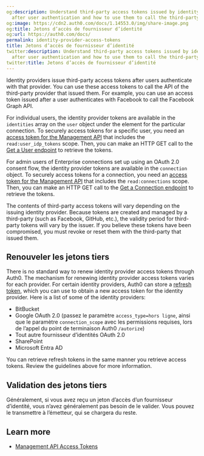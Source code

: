 ```yaml
---
og:description: Understand third-party access tokens issued by identity providers
  after user authentication and how to use them to call the third-party APIs.
og:image: https://cdn2.auth0.com/docs/1.14553.0/img/share-image.png
og:title: Jetons d’accès de fournisseur d’identité
og:url: https://auth0.com/docs/
permalink: identity-provider-access-tokens
title: Jetons d’accès de fournisseur d’identité
twitter:description: Understand third-party access tokens issued by identity providers
  after user authentication and how to use them to call the third-party APIs.
twitter:title: Jetons d’accès de fournisseur d’identité
---
```


<Tooltip tip="Identity Provider (IdP): Service that stores and manages digital identities." cta="View Glossary" href="/docs/glossary?term=Identity+providers">Identity providers</Tooltip> issue third-party <Tooltip tip="Identity Provider (IdP): Service that stores and manages digital identities." cta="View Glossary" href="/docs/glossary?term=access+tokens">access tokens</Tooltip> after users authenticate with that provider. You can use these access tokens to call the API of the third-party provider that issued them. For example, you can use an access token issued after a user authenticates with Facebook to call the Facebook Graph API.

For individual users, the identity provider tokens are available in the `identities` array on the `user` object under the element for the particular connection. To securely access tokens for a specific user, you need an [access token for the Management API](/docs/secure/tokens/access-tokens/management-api-access-tokens) that includes the `read:user_idp_tokens` scope. Then, you can make an HTTP GET call to the [Get a User endpoint](https://auth0.com/docs/api/management/v2/#!/Users/get_users_by_id) to retrieve the tokens.

For admin users of Enterprise connections set up using an <Tooltip tip="OAuth 2.0: Authorization framework that defines authorization protocols and workflows." cta="View Glossary" href="/docs/glossary?term=OAuth+2.0">OAuth 2.0</Tooltip> consent flow, the identity provider tokens are available in the `connection` object. To securely access tokens for a connection, you need an [access token for the Management API](/docs/secure/tokens/access-tokens/management-api-access-tokens) that includes the `read:connections` scope. Then, you can make an HTTP GET call to the [Get a Connection endpoint](https://auth0.com/docs/api/management/v2/connections/get-connections-by-id) to retrieve the tokens.

<Callout icon="file-lines" color="#0EA5E9" iconType="regular">

The contents of third-party access tokens will vary depending on the issuing identity provider. Because tokens are created and managed by a third-party (such as Facebook, GitHub, etc.), the validity period for third-party tokens will vary by the issuer. If you believe these tokens have been compromised, you must revoke or reset them with the third-party that issued them.

</Callout>

## Renouveler les jetons tiers

There is no standard way to renew identity provider access tokens through Auth0. The mechanism for renewing identity provider access tokens varies for each provider. For certain identity providers, Auth0 can store a [refresh token](/docs/secure/tokens/refresh-tokens), which you can use to obtain a new access token for the identity provider. Here is a list of some of the identity providers:

* BitBucket
* Google OAuth 2.0 (passez le paramètre `access_type=hors ligne`, ainsi que le paramètre `connection_scope` avec les permissions requises, lors de l’appel du point de terminaison Auth0 `/autorize`)
* Tout autre fournisseur d’identités OAuth 2.0
* SharePoint
* Microsoft Entra AD

You can retrieve <Tooltip tip="Refresh Token: Token used to obtain a renewed Access Token without forcing users to log in again." cta="View Glossary" href="/docs/glossary?term=refresh+tokens">refresh tokens</Tooltip> in the same manner you retrieve access tokens. Review the guidelines above for more information.

## Validation des jetons tiers

Généralement, si vous avez reçu un jeton d’accès d’un fournisseur d’identité, vous n’avez généralement pas besoin de le valider. Vous pouvez le transmettre à l’émetteur, qui se chargera du reste.

## Learn more

* [Management API Access Tokens](/docs/secure/tokens/access-tokens/management-api-access-tokens)